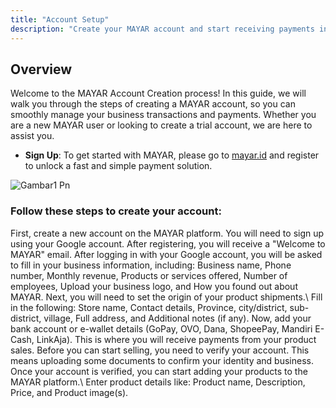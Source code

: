 ```yaml
---
title: "Account Setup"
description: "Create your MAYAR account and start receiving payments in minutes."
---
```


## Overview

Welcome to the MAYAR Account Creation process\! In this guide, we will walk you through the steps of creating a MAYAR account, so you can smoothly manage your business transactions and payments. Whether you are a new MAYAR user or looking to create a trial account, we are here to assist you.

- **Sign Up**: To get started with MAYAR, please go to [mayar.id](http://mayar.id) and register to unlock a fast and simple payment solution.

![Gambar1 Pn](/images/gambar1.png)

### **Follow these steps to create your account:**

<Steps>
  <Step title="Create an Account ">
    First, create a new account on the MAYAR platform. You will need to sign up using your Google account. After registering, you will receive a "Welcome to MAYAR" email.
  </Step>
  <Step title="Complete Business Details">
    After logging in with your Google account, you will be asked to fill in your business information, including: Business name, Phone number, Monthly revenue, Products or services offered, Number of employees, Upload your business logo, and How you found out about MAYAR.
  </Step>
  <Step title=" Set Up Product Shipping Origin">
    Next, you will need to set the origin of your product shipments.\
    Fill in the following: Store name, Contact details, Province, city/district, sub-district, village, Full address,  and Additional notes (if any).
  </Step>
  <Step title="Set Up Bank Account">
    Now, add your bank account or e-wallet details (GoPay, OVO, Dana, ShopeePay, Mandiri E-Cash, LinkAja). This is where you will receive payments from your product sales.
  </Step>
  <Step title="Verify Your Account">
    Before you can start selling, you need to verify your account. This means uploading some documents to confirm your identity and business.
  </Step>
  <Step title="Add Products to Sell">
    Once your account is verified, you can start adding your products to the MAYAR platform.\
    Enter product details like: Product name, Description, Price, and Product image(s).
  </Step>
</Steps>